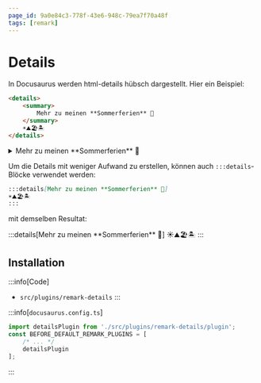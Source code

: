 ```yaml
---
page_id: 9a0e84c3-778f-43e6-948c-79ea7f70a48f
tags: [remark]
---
```



# Details

In Docusaurus werden html-details hübsch dargestellt. Hier ein Beispiel:

```md
<details>
    <summary>
        Mehr zu meinen **Sommerferien** 🍹
    </summary>
    ☀️⛰️🏖️🏝️
</details>
```

<BrowserWindow>
  <details>
      <summary>
          Mehr zu meinen **Sommerferien** 🍹
      </summary>
      ☀️⛰️🏖️🏝️
  </details>
</BrowserWindow>

Um die Details mit weniger Aufwand zu erstellen, können auch `:::details`-Blöcke verwendet werden:

```md
:::details[Mehr zu meinen **Sommerferien** 🍹]
☀️⛰️🏖️🏝️
:::
```

mit demselben Resultat:

<BrowserWindow>
  :::details[Mehr zu meinen **Sommerferien** 🍹]
  ☀️⛰️🏖️🏝️
  :::
</BrowserWindow>

## Installation

:::info[Code]
- `src/plugins/remark-details`
:::

:::info[`docusaurus.config.ts`]
```ts
import detailsPlugin from './src/plugins/remark-details/plugin';
const BEFORE_DEFAULT_REMARK_PLUGINS = [
    /* ... */
    detailsPlugin
];

```
:::